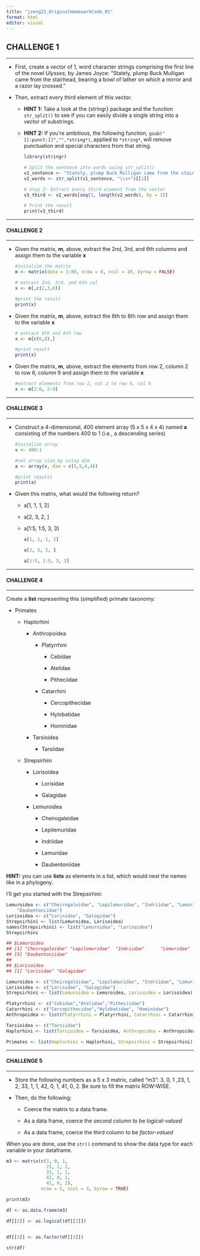 ```yaml
---
title: "jzeng21_OriginalHomeworkCode_01"
format: html
editor: visual
---
```


## **CHALLENGE 1**

------------------------------------------------------------------------

-   First, create a vector of 1, word character strings comprising the first line of the novel *Ulysses*, by James Joyce: “Stately, plump Buck Mulligan came from the stairhead, bearing a bowl of lather on which a mirror and a razor lay crossed.”

-   Then, extract every third element of this vector.

    -   **HINT 1:** Take a look at the {stringr} package and the function `str_split()` to see if you can easily divide a single string into a vector of substrings.

    -   **HINT 2:** If you’re ambitious, the following function, `gsub("[[:punct:]]","",*string*)`, applied to `*string*`, will remove punctuation and special characters from that string.

        ```r
        library(stringr)

        # Split the sentence into words using str_split()
        v1_sentence <- "Stately, plump Buck Mulligan came from the stairhead, bearing a bowl of lather on which a mirror and a razor lay crossed."
        v2_words <- str_split(v1_sentence, "\\s+")[[1]]

        # Step 2: Extract every third element from the vector
        v3_third <- v2_words[seq(3, length(v2_words), by = 3)]

        # Print the result
        print(v3_third)


        ```

------------------------------------------------------------------------

#### **CHALLENGE 2**

------------------------------------------------------------------------

-   Given the matrix, **m**, above, extract the 2nd, 3rd, and 6th columns and assign them to the variable **x**

    ```r

    #initalize the matrix 
    m <- matrix(data = 1:80, nrow = 8, ncol = 10, byrow = FALSE)

    # extract 2nd, 3rd, and 6th col
    x <- m[,c(2,3,6)]

    #print the result
    print(x)

    ```

-   Given the matrix, **m**, above, extract the 6th to 8th row and assign them to the variable **x**

    ```r

    # extract 6th and 8th row
    x <- m[c(6,8),]

    #print result
    print(x)
    ```

-   Given the matrix, **m**, above, extract the elements from row 2, column 2 to row 6, column 9 and assign them to the variable **x**

    ```r
    #extract elements from row 2, col 2 to row 6, col 9.
    x <- m[2:6, 2:9]
    ```

------------------------------------------------------------------------

#### **CHALLENGE 3**

------------------------------------------------------------------------

-   Construct a 4-dimensional, 400 element array (5 x 5 x 4 x 4) named **a** consisting of the numbers 400 to 1 (i.e., a descending series)

    ```r


    #initalize array
    v <- 400:1 

    #set array size by using dim
    a <- array(v, dim = c(5,5,4,4))

    #print results
    print(a)
    ```

-   Given this matrix, what would the following return?

    -   a\[1, 1, 1, 2\]

    -   a\[2, 3, 2, \]

    -   a\[1:5, 1:5, 3, 3\]

        ```r
        a[1, 1, 1, 2] 

        a[2, 3, 2, ]

        a[1:5, 1:5, 3, 3]
        ```

------------------------------------------------------------------------

#### **CHALLENGE 4**

------------------------------------------------------------------------

Create a **list** representing this (simplified) primate taxonomy:

-   Primates

    -   Haplorhini

        -   Anthropoidea

            -   Platyrrhini

                -   Cebidae

                -   Atelidae

                -   Pitheciidae

            -   Catarrhini

                -   Cercopithecidae

                -   Hylobatidae

                -   Hominidae

        -   Tarsioidea

            -   Tarsiidae

    -   Strepsirhini

        -   Lorisoidea

            -   Lorisidae

            -   Galagidae

        -   Lemuroidea

            -   Cheirogaleidae

            -   Lepilemuridae

            -   Indriidae

            -   Lemuridae

            -   Daubentoniidae

**HINT:** you can use **lists** as elements in a list, which would nest the names like in a phylogeny.

I’ll get you started with the Strepsirhini:

``` r
Lemuroidea <- c("Cheirogaleidae", "Lepilemuridae", "Indriidae", "Lemuridae",
    "Daubentoniidae")
Lorisoidea <- c("Lorisidae", "Galagidae")
Strepsirhini <- list(Lemuroidea, Lorisoidea)
names(Strepsirhini) <- list("Lemuroidea", "Lorisoidea")
Strepsirhini
```

``` r
## $Lemuroidea
## [1] "Cheirogaleidae" "Lepilemuridae"  "Indriidae"      "Lemuridae"     
## [5] "Daubentoniidae"
## 
## $Lorisoidea
## [1] "Lorisidae" "Galagidae"
```

```r
Lemuroidea <- c("Cheirogaleidae", "Lepilemuridae", "Indriidae", "Lemuridae", "Daubentoniidae")
Lorisoidea <- c("Lorisidae", "Galagidae")
Strepsirhini <- list(Lemuroidea = Lemuroidea, Lorisoidea = Lorisoidea)

Platyrrhini <- c("Cebidae","Atelidae","Pitheciidae")
Catarrhini <- c("Cercopithecidae","Hylobatidae", "Hominidae")
Anthropoidea <- list(Platyrrhini = Platyrrhini, Catarrhini = Catarrhini)

Tarsioidea <- c("Tarsiidae")
Haplorhini <- list(Tarsioidea = Tarsioidea, Anthropoidea = Anthropoidea, Catarrhini = Catarrhini)

Primates <- list(Haplorhini = Haplorhini, Strepsirhini = Strepsirhini)

```

------------------------------------------------------------------------

#### **CHALLENGE 5**

------------------------------------------------------------------------

-   Store the following numbers as a 5 x 3 matrix, called “m3”: 3, 0, 1 ,23, 1, 2, 33, 1, 1, 42, 0, 1, 41, 0, 2. Be sure to fill the matrix ROW-WISE.

-   Then, do the following:

    -   Coerce the matrix to a data frame.

    -   As a data frame, coerce the second column to be *logical-valued*

    -   As a data frame, coerce the third column to be *factor-valued*

When you are done, use the `str()` command to show the data type for each variable in your dataframe.

```r
m3 <- matrix(c(3, 0, 1, 
               23, 1, 2, 
               33, 1, 1, 
               42, 0, 1, 
               41, 0, 2), 
             nrow = 5, ncol = 3, byrow = TRUE)

print(m3)

df <- as.data.frame(m3)

df[[2]] <- as.logical(df[[2]])


df[[3]] <- as.factor(df[[3]])

str(df)
```
